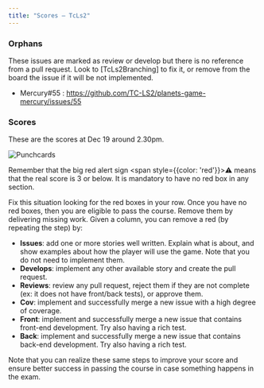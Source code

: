 ```yaml
---
title: "Scores — TcLs2"
---
```


### Orphans

These issues are marked as review or develop but there is no reference from a pull request.
Look to [TcLs2Branching] to fix it, or remove from the board the issue if 
it will be not implemented.

- Mercury#55 : https://github.com/TC-LS2/planets-game-mercury/issues/55

### Scores

These are the scores at Dec 19 around 2.30pm.

![Punchcards](/images/ls2/Punchcards-20191219.png)

Remember that the big red alert sign <span style={{color: 'red'}}>⚠️</span>
means that the real score is 3 or below.
It is mandatory to have no red box in any section. 

Fix this situation looking for the red boxes in your row. 
Once you have no red boxes, then you are eligible to pass the course. 
Remove them by delivering missing work. Given a column, you can remove a red (by repeating the step) by:
- **Issues**: add one or more stories well written. Explain what is about, and show examples about how the player will use the game. Note that you do not need to implement them.
- **Develops**: implement any other available story and create the pull request.
- **Reviews**: review any pull request, reject them if they are not complete (ex: it does not have front/back tests), or approve them.
- **Cov**: implement and successfully merge a new issue with a high degree of coverage.
- **Front**: implement and successfully merge a new issue that contains front-end development. Try also having a rich test.
- **Back**: implement and successfully merge a new issue that contains back-end development. Try also having a rich test.

Note that you can realize these same steps to improve your score and ensure better success in passing the course in case something happens in the exam.
